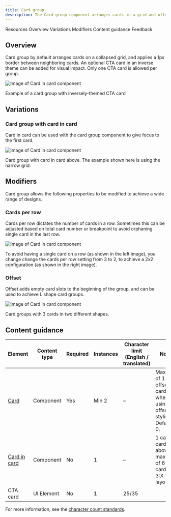 ```yaml
---
title: Card group
description: The Card group component arranges cards in a grid and offers useful features that are applied to the group as a whole.
---
```



<ComponentDescription name="Card group" type="layout" />

<AnchorLinks>

<AnchorLink>Resources</AnchorLink>
<AnchorLink>Overview</AnchorLink>
<AnchorLink>Variations</AnchorLink>
<AnchorLink>Modifiers</AnchorLink>
<AnchorLink>Content guidance</AnchorLink>
<AnchorLink>Feedback</AnchorLink>

</AnchorLinks>

<ResourceLinks name="Card group" type="layout" />

## Overview

Card group by default arranges cards on a collapsed grid, and applies a 1px border between neighboring cards. An optional CTA card in an inverse theme can be added for visual impact. Only one CTA card is allowed per group.

<Row>
<Column colMd={8} colLg={8}>

![Image of Card in card component](../../images/component/card-group/card-group-1.png)

<Caption>Example of a card group with inversely-themed CTA card</Caption>

</Column>
</Row>

## Variations

### Card group with card in card

Card in card can be used with the card group component to give focus to the first card.

<Row>
<Column colMd={8} colLg={8}>

![Image of Card in card component](../../images/component/card-group/card-group-2.png)

<Caption>
  Card group with card in card above. The example shown here is using the narrow
  grid.
</Caption>

</Column>
</Row>

## Modifiers

Card group allows the following properties to be modified to achieve a wide range of designs.

### Cards per row

Cards per row dictates the number of cards in a row. Sometimes this can be adjusted based on total card number or breakpoint to avoid orphaning single card in the last row.

![Image of Card in card component](../../images/component/card-group/card-group-column.png)

<Caption>
  To avoid having a single card on a row (as shown in the left image), you
  change change the cards per row setting from 3 to 2, to achieve a 2x2
  configuration (as shown in the right image).
</Caption>

### Offset

Offset adds empty card slots to the beginning of the group, and can be used to achieve L shape card groups.

![Image of Card in card component](../../images/component/card-group/card-group-offset.png)

<Caption>Card groups with 3 cards in two different shapes.</Caption>

## Content guidance

| Element                                                                            | Content type | Required | Instances | Character limit <br/>(English / translated) | Notes                                                             |
| ---------------------------------------------------------------------------------- | ------------ | -------- | --------- | ------------------------------------------- | ----------------------------------------------------------------- |
| [Card](https://www.ibm.com/standards/carbon/components/cards#card)                 | Component    | Yes      | Min 2     | –                                           | Maximum of 1 offset card when using offset styling. Default is 0. |
| [Card in card](https://www.ibm.com/standards/carbon/components/cards#card-in-card) | Component    | No       | 1         | –                                           | 1 card in card above a maximum of 6 cards in a 3:X layout.        |
| CTA card                                                                           | UI Element   | No       | 1         | 25/35                                       |                                                                   |

For more information, see the [character count standards](https://www.ibm.com/standards/carbon/guidelines/content#character-count-standards).

<ComponentFooter name="Card group" type="layout" />
